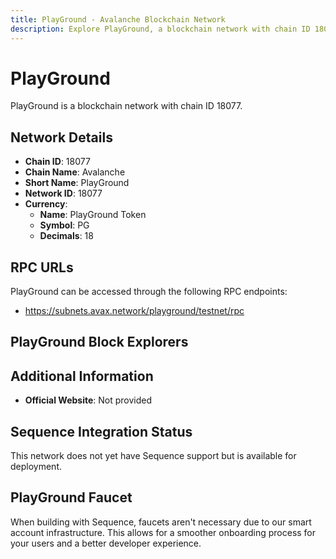 ```yaml
--- 
title: PlayGround - Avalanche Blockchain Network
description: Explore PlayGround, a blockchain network with chain ID 18077. Learn about its native currency, PlayGround Token, and how to interact with the network.
---
```


# PlayGround

PlayGround is a blockchain network with chain ID 18077.

## Network Details

- **Chain ID**: 18077
- **Chain Name**: Avalanche
- **Short Name**: PlayGround
- **Network ID**: 18077
- **Currency**: 
  - **Name**: PlayGround Token
  - **Symbol**: PG
  - **Decimals**: 18

## RPC URLs

PlayGround can be accessed through the following RPC endpoints:

- https://subnets.avax.network/playground/testnet/rpc

## PlayGround Block Explorers



## Additional Information

- **Official Website**: Not provided

## Sequence Integration Status

This network does not yet have Sequence support but is available for deployment.

## PlayGround Faucet

When building with Sequence, faucets aren't necessary due to our smart account infrastructure. This allows for a smoother onboarding process for your users and a better developer experience.

